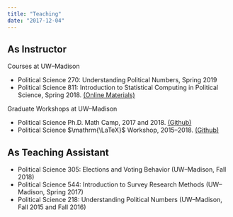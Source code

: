 ```yaml
---
title: "Teaching"
date: "2017-12-04"
---
```



## As Instructor

Courses at UW--Madison

- Political Science 270: Understanding Political Numbers, Spring 2019
- Political Science 811: Introduction to Statistical Computing in Political Science, Spring 2018. [(Online Materials)](/811/)


Graduate Workshops at UW--Madison

- Political Science Ph.D. Math Camp, 2017 and 2018. [(Github)](https://github.com/mikedecr/math-camp-2018)
- Political Science $\mathrm{\LaTeX}$ Workshop, 2015--2018. [(Github)](https://github.com/mikedecr/latex-workshop-2018)



## As Teaching Assistant

- Political Science 305: Elections and Voting Behavior (UW--Madison, Fall 2018)
- Political Science 544: Introduction to Survey Research Methods (UW--Madison, Spring 2017)
- Political Science 218: Understanding Political Numbers (UW--Madison, Fall 2015 and Fall 2016)






